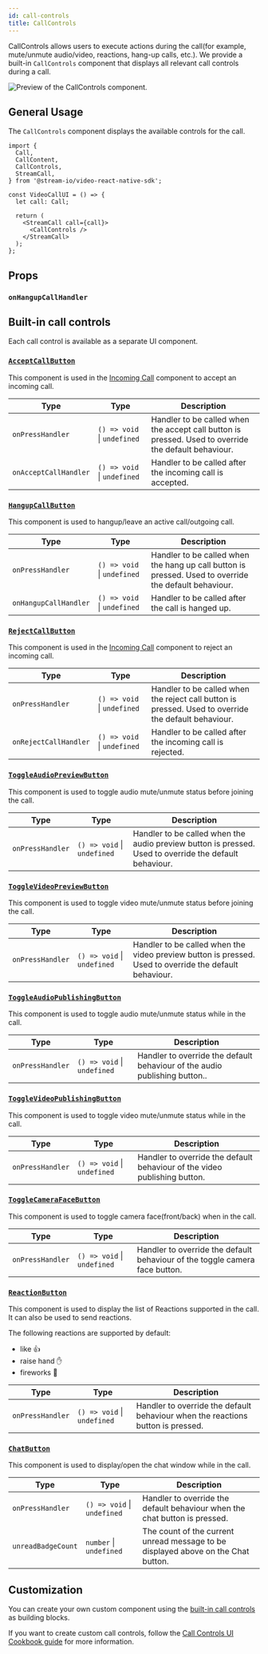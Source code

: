 ```yaml
---
id: call-controls
title: CallControls
---
```



CallControls allows users to execute actions during the call(for example, mute/unmute audio/video, reactions, hang-up calls, etc.).
We provide a built-in `CallControls` component that displays all relevant call controls during a call.

![Preview of the CallControls component.](../../assets/04-ui-components/call/call-controls/call-controls.png)

## General Usage

The `CallControls` component displays the available controls for the call.

```tsx {13}
import {
  Call,
  CallContent,
  CallControls,
  StreamCall,
} from '@stream-io/video-react-native-sdk';

const VideoCallUI = () => {
  let call: Call;

  return (
    <StreamCall call={call}>
      <CallControls />
    </StreamCall>
  );
};
```

## Props

### `onHangupCallHandler`

<OnHangupCallHandler />

## Built-in call controls

Each call control is available as a separate UI component.

### [`AcceptCallButton`](https://github.com/GetStream/stream-video-js/blob/main/packages/react-native-sdk/src/components/Call/CallControls/AcceptCallButton.tsx)

This component is used in the [Incoming Call](../incoming-call) component to accept an incoming call.

| Type                  | Type                        | Description                                                                                          |
| --------------------- | --------------------------- | ---------------------------------------------------------------------------------------------------- |
| `onPressHandler`      | `() => void` \| `undefined` | Handler to be called when the accept call button is pressed. Used to override the default behaviour. |
| `onAcceptCallHandler` | `() => void` \| `undefined` | Handler to be called after the incoming call is accepted.                                            |

### [`HangupCallButton`](https://github.com/GetStream/stream-video-js/blob/main/packages/react-native-sdk/src/components/Call/CallControls/HangupCallButton.tsx)

This component is used to hangup/leave an active call/outgoing call.

| Type                  | Type                        | Description                                                                                           |
| --------------------- | --------------------------- | ----------------------------------------------------------------------------------------------------- |
| `onPressHandler`      | `() => void` \| `undefined` | Handler to be called when the hang up call button is pressed. Used to override the default behaviour. |
| `onHangupCallHandler` | `() => void` \| `undefined` | Handler to be called after the call is hanged up.                                                     |

### [`RejectCallButton`](https://github.com/GetStream/stream-video-js/blob/main/packages/react-native-sdk/src/components/Call/CallControls/RejectCallButton.tsx)

This component is used in the [Incoming Call](../incoming-call) component to reject an incoming call.

| Type                  | Type                        | Description                                                                                          |
| --------------------- | --------------------------- | ---------------------------------------------------------------------------------------------------- |
| `onPressHandler`      | `() => void` \| `undefined` | Handler to be called when the reject call button is pressed. Used to override the default behaviour. |
| `onRejectCallHandler` | `() => void` \| `undefined` | Handler to be called after the incoming call is rejected.                                            |

### [`ToggleAudioPreviewButton`](https://github.com/GetStream/stream-video-js/blob/main/packages/react-native-sdk/src/components/Call/CallControls/ToggleAudioPreviewButton.tsx)

This component is used to toggle audio mute/unmute status before joining the call.

| Type             | Type                        | Description                                                                                            |
| ---------------- | --------------------------- | ------------------------------------------------------------------------------------------------------ |
| `onPressHandler` | `() => void` \| `undefined` | Handler to be called when the audio preview button is pressed. Used to override the default behaviour. |

### [`ToggleVideoPreviewButton`](https://github.com/GetStream/stream-video-js/blob/main/packages/react-native-sdk/src/components/Call/CallControls/ToggleVideoPreviewButton.tsx)

This component is used to toggle video mute/unmute status before joining the call.

| Type             | Type                        | Description                                                                                            |
| ---------------- | --------------------------- | ------------------------------------------------------------------------------------------------------ |
| `onPressHandler` | `() => void` \| `undefined` | Handler to be called when the video preview button is pressed. Used to override the default behaviour. |

### [`ToggleAudioPublishingButton`](https://github.com/GetStream/stream-video-js/blob/main/packages/react-native-sdk/src/components/Call/CallControls/ToggleAudioPublishingButton.tsx)

This component is used to toggle audio mute/unmute status while in the call.

| Type             | Type                        | Description                                                                |
| ---------------- | --------------------------- | -------------------------------------------------------------------------- |
| `onPressHandler` | `() => void` \| `undefined` | Handler to override the default behaviour of the audio publishing button.. |

### [`ToggleVideoPublishingButton`](https://github.com/GetStream/stream-video-js/blob/main/packages/react-native-sdk/src/components/Call/CallControls/ToggleVideoPublishingButton.tsx)

This component is used to toggle video mute/unmute status while in the call.

| Type             | Type                        | Description                                                               |
| ---------------- | --------------------------- | ------------------------------------------------------------------------- |
| `onPressHandler` | `() => void` \| `undefined` | Handler to override the default behaviour of the video publishing button. |

### [`ToggleCameraFaceButton`](https://github.com/GetStream/stream-video-js/blob/main/packages/react-native-sdk/src/components/Call/CallControls/ToggleCameraFaceButton.tsx)

This component is used to toggle camera face(front/back) when in the call.

| Type             | Type                        | Description                                                                 |
| ---------------- | --------------------------- | --------------------------------------------------------------------------- |
| `onPressHandler` | `() => void` \| `undefined` | Handler to override the default behaviour of the toggle camera face button. |

### [`ReactionButton`](https://github.com/GetStream/stream-video-js/blob/main/packages/react-native-sdk/src/components/Call/CallControls/ReactionButton.tsx)

This component is used to display the list of Reactions supported in the call. It can also be used to send reactions.

The following reactions are supported by default:

- like 👍
- raise hand ✋
- fireworks 🎉

| Type             | Type                        | Description                                                                     |
| ---------------- | --------------------------- | ------------------------------------------------------------------------------- |
| `onPressHandler` | `() => void` \| `undefined` | Handler to override the default behaviour when the reactions button is pressed. |

### [`ChatButton`](https://github.com/GetStream/stream-video-js/blob/main/packages/react-native-sdk/src/components/Call/CallControls/ChatButton.tsx)

This component is used to display/open the chat window while in the call.

| Type               | Type                        | Description                                                                       |
| ------------------ | --------------------------- | --------------------------------------------------------------------------------- |
| `onPressHandler`   | `() => void` \| `undefined` | Handler to override the default behaviour when the chat button is pressed.        |
| `unreadBadgeCount` | `number` \| `undefined`     | The count of the current unread message to be displayed above on the Chat button. |

## Customization

You can create your own custom component using the [built-in call controls](#built-in-call-controls) as building blocks.

If you want to create custom call controls, follow the [Call Controls UI Cookbook guide](../../../ui-cookbook/replacing-call-controls/) for more information.
